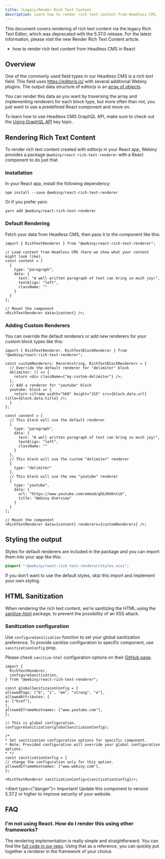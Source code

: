 ```yaml
---
title: (Legacy)Render Rich Text Content
description: Learn how to render rich text content from Headless CMS.
---
```



<Alert type="warning">
  This document covers rendering of rich text content via the legacy Rich Text Editor, which was deprecated with the <Link href={"../../release-notes/5.37.0/changelog"}>5.37.0 release</Link>. For the latest information, please visit the new <Link href={"./render-lexical-rich-text-content"}>Render Rich Text Content</Link> article.
</Alert>

<Alert type="success" title="What you'll learn">

  - how to render rich text content from Headless CMS in React

</Alert>

## Overview

One of the commonly used field types in our Headless CMS is a _rich text_ field. This field uses https://editorjs.io/ with several additional Webiny plugins. The output data structure of editorjs is an [array of objects](https://editorjs.io/saving-data#output-data-format).

You can render this data as you want by traversing the array and implementing renderers for each block type, but more often than not, you just want to use a predefined React component and move on.

<Alert type="info">

  To learn how to use Headless CMS GraphQL API, make sure to check out the [Using GraphQL API](../basics/using-graphql-api) key topic.

</Alert>

## Rendering Rich Text Content

To render rich text content created with editorjs in your React app, Webiny provides a package `@webiny/react-rich-text-renderer` with a React component to do just that.

### Installation

In your React app, install the following dependency:

```
npm install --save @webiny/react-rich-text-renderer
```

Or if you prefer yarn:

```
yarn add @webiny/react-rich-text-renderer
```

### Default Rendering

Fetch your data from Headless CMS, then pass it to the component like this:

```tsx myView.tsx
import { RichTextRenderer } from "@webiny/react-rich-text-renderer";

// Load content from Headless CMS (here we show what your content might look like).
const content = [
  {
    type: "paragraph",
    data: {
      text: "A well written paragraph of text can bring so much joy!",
      textAlign: "left",
      className: ""
    }
  }
];

// Mount the component
<RichTextRenderer data={content} />;
```

### Adding Custom Renderers

You can override the default renderers or add new renderers for your custom block types like this:

```tsx myView.tsx
import { RichTextRenderer, RichTextBlockRenderer } from "@webiny/react-rich-text-renderer";

const customRenderers: Record<string, RichTextBlockRenderer> = {
  // Override the default renderer for "delimiter" block
  delimiter: () => {
    return <div className={"my-custom-delimiter"} />;
  },
  // Add a renderer for "youtube" block
  youtube: block => {
    return <iframe width="560" height="315" src={block.data.url} title={block.data.title} />;
  }
};

const content = [
  // This block will use the default renderer
  {
    type: "paragraph",
    data: {
      text: "A well written paragraph of text can bring so much joy!",
      textAlign: "left",
      className: ""
    }
  },
  // This block will use the custom "delimiter" renderer
  {
    type: "delimiter"
  },
  // This block will use the new "youtube" renderer
  {
    type: "youtube",
    data: {
      url: "https://www.youtube.com/embed/gOGJKHXntiU",
      title: "Webiny Overview"
    }
  }
];

// Mount the component
<RichTextRenderer data={content} renderers={customRenderers} />;
```

## Styling the output

Styles for default renderers are included in the package and you can import them into your app like this:

```scss
@import "~@webiny/react-rich-text-renderer/styles.scss";
```

If you don't want to use the default styles, skip this import and implement your own styling.

## HTML Sanitization

When rendering the rich text content, we’re sanitizing the HTML using the [sanitize-html](https://www.npmjs.com/package/sanitize-html) package,
to prevent the possibility of an XSS attack.

### Sanitization configuration

Use `configureSanitization` function to set your global sanitization preference.
To provide sanitize configuration to specific component, use `sanitizationConfig` prop.

Please check `sanitize-html` configuration options on their [GitHub page](https://github.com/apostrophecms/sanitize-html).

```tsx App.tsx
import {
  RichTextRenderer,
  configureSanitization,
} from "@webiny/react-rich-text-renderer";

const globalSanitizaionConfig = {
allowedTags: ["b", "i", "em", "strong", "a"],
allowedAttributes: {
a: ["href"],
},
allowedIframeHostnames: ["www.youtube.com"],
};

// This is global configuration.
configureSanitization(globalSanitizaionConfig);

/*
* Set sanitization configuration options for specific component.
* Note: Provided configuration will override your global configuration options.
* */
const sanitizationConfig = {
// change the configuration only for this option.
allowedIframeHostnames: ["www.webiny.com"],
};

<RichTextRenderer sanitizationConfig={sanitizationConfig}/>;
```
<Alert type={"danger"}>
  Important! Update this component to version 5.37.2 or higher to improve security of your website.
</Alert>

## FAQ

### I'm not using React. How do I render this using other frameworks?

The rendering implementation is really simple and straightforward. You can find the [full code in our repo](https://github.com/webiny/webiny-js/blob/next/packages/react-rich-text-renderer/src/index.tsx). Using that as a reference, you can quickly put together a renderer in the framework of your choice.

